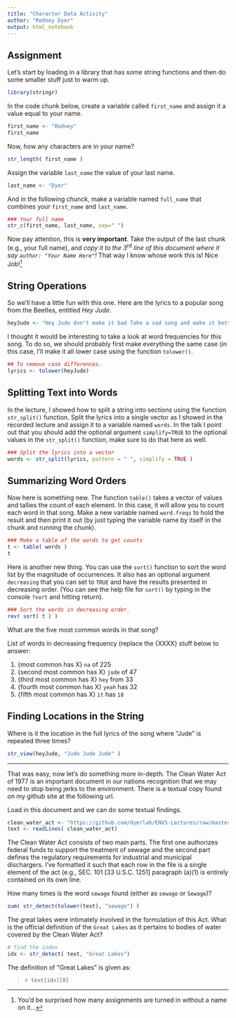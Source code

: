 ```yaml
---
title: "Character Data Activity"
author: "Rodney Dyer"
output: html_notebook
---
```


## Assignment


Let's start by loading in a library that has some string functions and then do some smaller stuff just to warm up.

```r
library(stringr)
```

In the code chunk below, create a variable called `first_name` and assign it a value equal to your name.

```r
first_name <- "Rodney"
first_name
```

Now, how any characters are in your name? 

```r
str_length( first_name )
```

Assign the variable `last_name` the value of your last name.

```r
last_name <- "Dyer"
```

And in the following chunck, make a variable named `full_name` that combines your `first_name` and `last_name`.

```r
### Your full name
str_c(first_name, last_name, sep=" ")
```

Now pay attention, this is **very important**.  Take the output of the last chunk (e.g., your full name), and *copy it to the 3$^{rd}$ line of this document where it say `author: "Your Name Here"`!*  That way I know whose work this is!  Nice Job!^[You'd be surprised how many assignments are turned in without a name on it...]

## String Operations

So we'll have a little fun with this one.  Here are the lyrics to a popular song from the Beetles, entitled *Hey Jude*.

```r
heyJude <- "Hey Jude don't make it bad Take a sad song and make it better Remember to let her into your heart Then you can start to make it better Hey Jude don't be afraid You were made to go out and get her The minute you let her under your skin Then you begin to make it better And anytime you feel the pain Hey Jude refrain Don't carry the world upon your shoulders For well you know that it's a fool Who plays it cool By making his world a little colder Na na na na na Na na na na Hey Jude don't let me down You have found her now go and get her let it out and let it in Remember to let her into your heart hey Jude Then you can start to make it better So let it out and let it in Hey Jude begin You're waiting for someone to perform with And don't you know that it's just you Hey Jude you'll do The movement you need is on your shoulder Na na na na na Na na na na yeah Hey Jude don't make it bad Take a sad song and make it better Remember to let her under your skin Then you'll begin to make it better Better better better better better ah Na na na na na na na yeah Yeah yeah yeah yeah yeah yeah Na na na na hey Jude Na na na na na na na Na na na na hey Jude Na na na na na na na Na na na na hey Jude Na na na na na na na Na na na na hey Jude Jude Jude Judy Judy Judy Judy ow wow Na na na na na na na my my my Na na na na hey Jude Jude Jude Jude Jude Jude Na na na na na na na yeah yeah yeah Na na na na hey Jude yeah you know you can make it Jude Jude you're not gonna break it Na na na na na na na don't make it bad Jude take a sad song and make it better Na na na na hey Jude oh Jude Jude hey Jude wa Na na na na na na na oh Jude Na na na na hey Jude hey hey hey hey Na na na na na na na hey hey Na na na na hey Jude now Jude Jude Jude Jude Jude Na na na na na na na Jude yeah yeah yeah yeah Na na na na hey Jude Na na na na na na na Na na na na hey Jude na na na na na na na na na Na na na na na na na Na na na na hey Jude Na na na na na na na Na na na na hey Jude Na na na na na na na yeah make it Jude Na na na na hey Jude yeah yeah yeah yeah yeah Yeah Yeah Yeah Yeah Na na na na na na na yeah yeah yeah yeah Yeah Yeah Na na na na hey Jude Na na na na na na na Na na na na hey Jude Na na na na na na na Na na na na hey Jude Na na na na na na na Na na na na hey Jude"
```

I thought it would be interesting to take a look at word frequencies for this song.  To do so, we should probably first make everything the same case (in this case, I'll make it all lower case using the function `tolower()`.

```r
## To remove case differences.
lyrics <- tolower(heyJude)
```

## Splitting Text into Words

In the lecture, I showed how to split a string into sections using the function `str_split()` function.  Split the lyrics into a single vector as I showed in the recorded lecture and assign it to a variable named `words`.  In the talk I point out that you should add the optional argument `simplify=TRUE` to the optional values in the `str_split()` function, make sure to do that here as well.

```r
### Split the lyrics into a vector
words <- str_split(lyrics, pattern = " ", simplify = TRUE )
```


## Summarizing Word Orders

Now here is something new.  The function `table()` takes a vector of values and tallies the count of each element.  In this case, it will allow you to count each word in that song.  Make a new variable named `word.freqs` to hold the result and then print it out (by just typing the variable name by itself in the chunk and running the chunk).

```r
### Make a table of the words to get counts
t <- table( words )
t
```

Here is another new thing.  You can use the `sort()` function to sort the word list by the magnitude of occurrences. It also has an optional argument `decreasing` that you can set to `TRUE` and have the results presented in decreasing order.  (You can see the help file for `sort()` by typing in the console `?sort` and hitting return).

```r
### Sort the words in decreasing order.
rev( sort( t ) )
```

What are the five most common words in that song?

List of words in decreasing frequency (replace the {XXXX} stuff below to answer:  

1. {most common has X}  `na` of 225
2. {second most common has X} `jude` of 47
3. {third most common has X} `hey` from 33
4. {fourth most common has X} `yeah` has 32
5. {fifth most common has X} `it` has `18`


## Finding Locations in the String

Where is it the location in the full lyrics of the song where "Jude" is repeated three times?

```r
str_view(heyJude, "Jude Jude Jude" )
```


---

That was easy, now let's do something more in-depth.  The Clean Water Act of 1977 is an important document in our nations recognition that we may need to stop being jerks to the environment.  There is a textual copy found on my github site at the following url.

Load in this document and we can do some textual findings.

```r
clean_water_act <- "https://github.com/dyerlab/ENVS-Lectures/raw/master/data/clean_water_act.txt"
text <- readLines( clean_water_act)
```



The Clean Water Act consists of two main parts.  The first one authorizes federal funds to support the treatment of sewage and the second part defines the regulatory requirements for industrial and municipal dischargers.  I've formatted it such that each row in the file is a single element of the act (e.g., SEC. 101 [33 U.S.C. 1251] paragraph (a)(1) is entirely contained on its own line.

How many times is the word `sewage` found (either as `sewage` or `Sewage`)?

```r
sum( str_detect(tolower(text), "sewage") )
```

The great lakes were intimately involved in the formulation of this Act.  What is the official definition of the `Great Lakes` as it pertains to bodies of water covered by the Clean Water Act?

```r
# find the index 
idx <- str_detect( text, "Great Lakes") 
```

The definition of "Great Lakes" is given as: 

> `r text[idx][8]`


